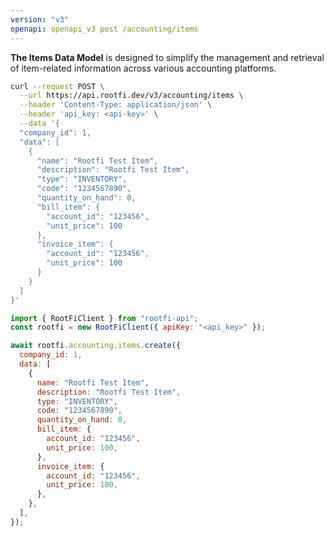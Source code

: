 ```yaml
---
version: "v3"
openapi: openapi_v3 post /accounting/items
---
```


**The Items Data Model** is designed to simplify the management and retrieval of item-related information across various accounting platforms.

<RequestExample>

```bash cURL
curl --request POST \
  --url https://api.rootfi.dev/v3/accounting/items \
  --header 'Content-Type: application/json' \
  --header 'api_key: <api-key>' \
  --data '{
  "company_id": 1,
  "data": [
    {
      "name": "Rootfi Test Item",
      "description": "Rootfi Test Item",
      "type": "INVENTORY",
      "code": "1234567890",
      "quantity_on_hand": 0,
      "bill_item": {
        "account_id": "123456",
        "unit_price": 100
      },
      "invoice_item": {
        "account_id": "123456",
        "unit_price": 100
      }
    }
  ]
}'
```

```javascript NodeJS
import { RootFiClient } from "rootfi-api";
const rootfi = new RootFiClient({ apiKey: "<api_key>" });

await rootfi.accounting.items.create({
  company_id: 1,
  data: [
    {
      name: "Rootfi Test Item",
      description: "Rootfi Test Item",
      type: "INVENTORY",
      code: "1234567890",
      quantity_on_hand: 0,
      bill_item: {
        account_id: "123456",
        unit_price: 100,
      },
      invoice_item: {
        account_id: "123456",
        unit_price: 100,
      },
    },
  ],
});
```

</RequestExample>
